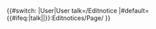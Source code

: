 {{#switch:{{NAMESPACE}}
|User|User talk={{FULLPAGENAME}}/Editnotice
|#default={{#ifeq:{{lc:{{{1|}}}}}|talk|{{ns:11}}|{{ns:10}}}}:Editnotices/Page/{{FULLPAGENAME}}
}}<noinclude>
{{documentation}}
<!-- Add categories and interwikis to the /doc subpage, not here! -->
</noinclude>